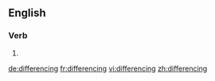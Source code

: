==English==

===Verb===
{{head|en}}

# {{present participle of|difference|lang=en}}

[[de:differencing]]
[[fr:differencing]]
[[vi:differencing]]
[[zh:differencing]]